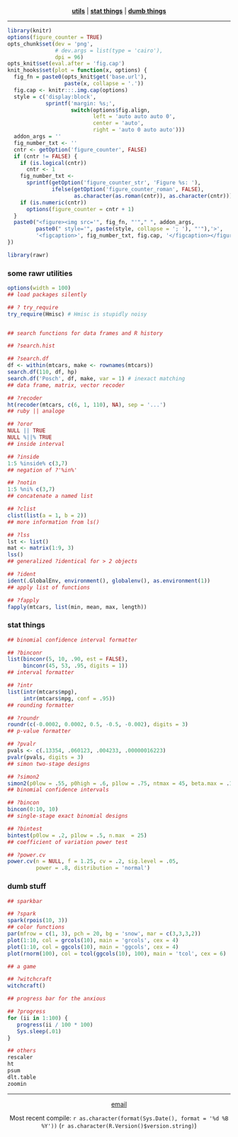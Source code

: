 
<font align = center>

**[utils](#utils)** | **[stat things](#stats)** | **[dumb things](#dumb)**

</font>

---

```r
library(knitr)
options(figure_counter = TRUE)
opts_chunk$set(dev = 'png',
               # dev.args = list(type = 'cairo'),
               dpi = 96)
opts_knit$set(eval.after = 'fig.cap')
knit_hooks$set(plot = function(x, options) {
  fig_fn = paste0(opts_knit$get('base.url'),
                  paste(x, collapse = '.'))
  fig.cap <- knitr:::.img.cap(options)
  style = c('display:block',
            sprintf('margin: %s;',
                    switch(options$fig.align,
                           left = 'auto auto auto 0',
                           center = 'auto',
                           right = 'auto 0 auto auto')))
  addon_args = ''
  fig_number_txt <- ''
  cntr <- getOption('figure_counter', FALSE)
  if (cntr != FALSE) {
    if (is.logical(cntr))
      cntr <- 1
    fig_number_txt <- 
      sprintf(getOption('figure_counter_str', 'Figure %s: '),
              ifelse(getOption('figure_counter_roman', FALSE),
                     as.character(as.roman(cntr)), as.character(cntr)))
    if (is.numeric(cntr))
      options(figure_counter = cntr + 1)
  }
  paste0("<figure><img src='", fig_fn, "'"," ", addon_args,
         paste0(" style='", paste(style, collapse = '; '), "'"),'>',
         '<figcaption>', fig_number_txt, fig.cap, '</figcaption></figure>')
})
```

```r
library(rawr)
```

### <a id = 'utils'>some rawr utilities</a>

```r
options(width = 100)
## load packages silently

## ? try_require
try_require(Hmisc) # Hmisc is stupidly noisy


## search functions for data frames and R history

## ?search.hist

## ?search.df
df <- within(mtcars, make <- rownames(mtcars))
search.df(110, df, hp)
search.df('Posch', df, make, var = 1) # inexact matching
## data frame, matrix, vector recoder

## ?recoder
ht(recoder(mtcars, c(6, 1, 110), NA), sep = '...')
## ruby || analoge

## ?oror
NULL || TRUE
NULL %||% TRUE
## inside interval

## ?inside
1:5 %inside% c(3,7)
## negation of ?'%in%'

## ?notin
1:5 %ni% c(3,7)
## concatenate a named list

## ?clist
clist(list(a = 1, b = 2))
## more information from ls()

## ?lss
lst <- list()
mat <- matrix(1:9, 3)
lss()
## generalized ?identical for > 2 objects

## ?ident
ident(.GlobalEnv, environment(), globalenv(), as.environment(1))
## apply list of functions

## ?fapply
fapply(mtcars, list(min, mean, max, length))
```

### <a id = 'stats'>stat things</a>

```r
## binomial confidence interval formatter

## ?binconr
list(binconr(5, 10, .90, est = FALSE),
     binconr(45, 53, .95, digits = 1))
## interval formatter

## ?intr
list(intr(mtcars$mpg),
     intr(mtcars$mpg, conf = .95))
## rounding formatter

## ?roundr
roundr(c(-0.0002, 0.0002, 0.5, -0.5, -0.002), digits = 3)
## p-value formatter

## ?pvalr
pvals <- c(.13354, .060123, .004233, .00000016223)
pvalr(pvals, digits = 3)
## simon two-stage designs

## ?simon2
simon2(p0low = .55, p0high = .6, p1low = .75, ntmax = 45, beta.max = .1)
## binomial confidence intervals

## ?bincon
bincon(0:10, 10)
## single-stage exact binomial designs

## ?bintest
bintest(p0low = .2, p1low = .5, n.max  = 25)
## coefficient of variation power test

## ?power.cv
power.cv(n = NULL, f = 1.25, cv = .2, sig.level = .05, 
         power = .8, distribution = 'normal')
```

### <a id = 'dumb'>dumb stuff</a>

```r
## sparkbar

## ?spark
spark(rpois(10, 3))
## color functions
par(mfrow = c(1, 3), pch = 20, bg = 'snow', mar = c(3,3,3,2))
plot(1:10, col = grcols(10), main = 'grcols', cex = 4)
plot(1:10, col = ggcols(10), main = 'ggcols', cex = 4)
plot(rnorm(100), col = tcol(ggcols(10), 100), main = 'tcol', cex = 6)
```


```r
## a game

## ?witchcraft
witchcraft()

## progress bar for the anxious

## ?progress
for (ii in 1:100) {
   progress(ii / 100 * 100)
   Sys.sleep(.01)
}

## others
rescaler
ht
psum
dlt.table
zoomin
```

---

<font align = center>

<a href="mailto:raredd01@gmail.com?subject=rawr">email</a>

Most recent compile: `r as.character(format(Sys.Date(), format = '%d %B %Y'))` (`r as.character(R.Version()$version.string)`)

</font>